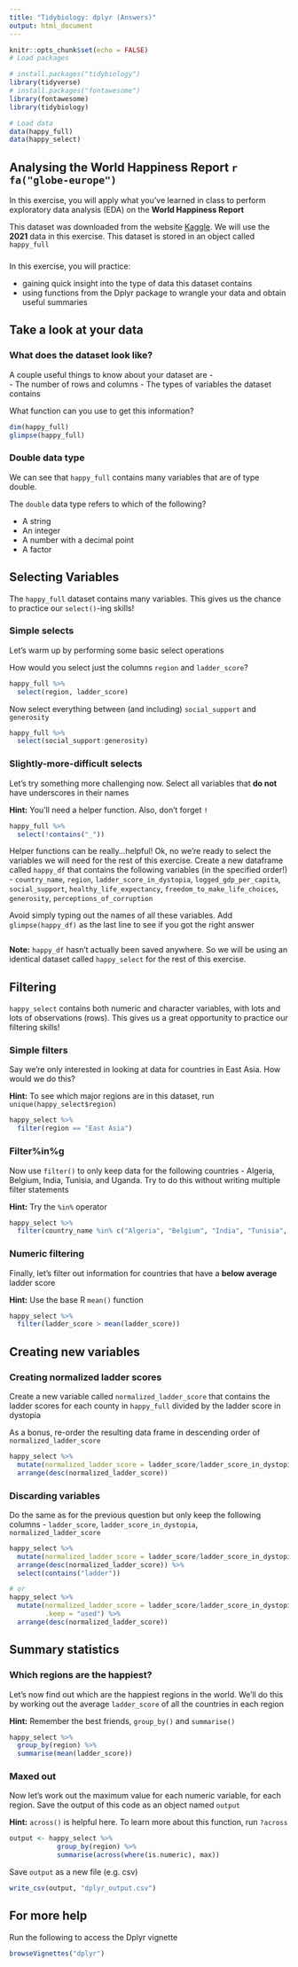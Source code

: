 ```yaml
---
title: "Tidybiology: dplyr (Answers)"
output: html_document
---
```


```r
knitr::opts_chunk$set(echo = FALSE)
# Load packages

# install.packages("tidybiology")
library(tidyverse)
# install.packages("fontawesome")
library(fontawesome)
library(tidybiology)

# Load data
data(happy_full)
data(happy_select)
```

## Analysing the World Happiness Report `r fa("globe-europe")`

In this exercise, you will apply what you've learned in class to perform exploratory data analysis (EDA) on the **World Happiness Report**    

This dataset was downloaded from the website [Kaggle](https://www.kaggle.com/ajaypalsinghlo/world-happiness-report-2021?select=world-happiness-report.csv). We will use the **2021** data in this exercise. This dataset is stored in an object called `happy_full` 

###  

In this exercise, you will practice:

* gaining quick insight into the type of data this dataset contains
* using functions from the Dplyr package to wrangle your data and obtain useful summaries

## Take a look at your data

### What does the dataset look like?

A couple useful things to know about your dataset are -  
- The number of rows and columns
- The types of variables the dataset contains  

What function can you use to get this information?

```r
dim(happy_full)
glimpse(happy_full)
```

### Double data type

We can see that `happy_full` contains many variables that are of type double. 

The `double` data type refers to which of the following?  

- A string
- An integer
- A number with a decimal point
- A factor

## Selecting Variables 

The `happy_full` dataset contains many variables. This gives us the chance to practice our `select()`-ing skills!

### Simple selects

Let's warm up by performing some basic select operations  

How would you select just the columns `region` and `ladder_score`?  

```r
happy_full %>% 
  select(region, ladder_score)
```

Now select everything between (and including) `social_support` and `generosity`

```r
happy_full %>% 
  select(social_support:generosity)
```

### Slightly-more-difficult selects  

Let's try something more challenging now. Select all variables that **do not** have underscores in their names

**Hint:** You'll need a helper function. Also, don't forget `!`

```r
happy_full %>% 
  select(!contains("_"))
```

Helper functions can be really...helpful! Ok, no we're ready to select the variables we will need for the rest of this exercise. Create a new dataframe called `happy_df` that contains the following variables (in the specified order!) - `country_name`, `region`, `ladder_score_in_dystopia`, `logged_gdp_per_capita`, `social_support`, `healthy_life_expectancy`, `freedom_to_make_life_choices`, `generosity`, `perceptions_of_corruption`  

Avoid simply typing out the names of all these variables. Add `glimpse(happy_df)` as the last line to see if you got the right answer  

```r

```

**Note:** `happy_df` hasn't actually been saved anywhere. So we will be using an identical dataset called `happy_select` for the rest of this exercise. 

## Filtering

`happy_select` contains both numeric and character variables, with lots and lots of observations (rows). This gives us a great opportunity to practice our filtering skills!  

### Simple filters

Say we're only interested in looking at data for countries in East Asia. How would we do this?

**Hint:** To see which major regions are in this dataset, run `unique(happy_select$region)` 

```r
happy_select %>% 
  filter(region == "East Asia")
```

### Filter%in%g

Now use `filter()` to only keep data for the following countries - Algeria, Belgium, India, Tunisia, and Uganda. Try to do this without writing multiple filter statements  

**Hint:** Try the `%in%` operator 

```r
happy_select %>% 
  filter(country_name %in% c("Algeria", "Belgium", "India", "Tunisia", "Uganda"))
```

### Numeric filtering

Finally, let's filter out information for countries that have a **below average** ladder score 

**Hint:** Use the base R `mean()` function 

```r
happy_select %>% 
  filter(ladder_score > mean(ladder_score))
```

## Creating new variables

### Creating normalized ladder scores

Create a new variable called `normalized_ladder_score` that contains the ladder scores for each county in `happy_full` divided by the ladder score in dystopia  

As a bonus, re-order the resulting data frame in descending order of `normalized_ladder_score`

```r
happy_select %>% 
  mutate(normalized_ladder_score = ladder_score/ladder_score_in_dystopia) %>% 
  arrange(desc(normalized_ladder_score))
```

### Discarding variables

Do the same as for the previous question but only keep the following columns -
`ladder_score`, `ladder_score_in_dystopia`, `normalized_ladder_score`

```r
happy_select %>% 
  mutate(normalized_ladder_score = ladder_score/ladder_score_in_dystopia) %>% 
  arrange(desc(normalized_ladder_score)) %>% 
  select(contains("ladder"))

# or
happy_select %>% 
  mutate(normalized_ladder_score = ladder_score/ladder_score_in_dystopia,
         .keep = "used") %>% 
  arrange(desc(normalized_ladder_score))
```

## Summary statistics

### Which regions are the happiest? 

Let's now find out which are the happiest regions in the world. We'll do this by working out the average `ladder_score` of all the countries in each region 

**Hint:** Remember the best friends, `group_by()` and `summarise()` 

```r
happy_select %>% 
  group_by(region) %>% 
  summarise(mean(ladder_score))
```

### Maxed out

Now let's work out the maximum value for each numeric variable, for each region. Save the output of this code as an object named `output` 

**Hint:** `across()` is helpful here. To learn more about this function, run 
`?across`

```r
output <- happy_select %>% 
            group_by(region) %>% 
            summarise(across(where(is.numeric), max))
```

Save `output` as a new file (e.g. csv)

```r
write_csv(output, "dplyr_output.csv")
```

## For more help

Run the following to access the Dplyr vignette

```r
browseVignettes("dplyr")
```

